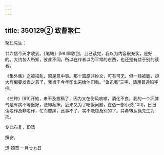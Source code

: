 ```yaml
---
---
---
```

title: 350129② 致曹聚仁
---




聚仁先生：

廿六信今天才收到。《笔端》[98]早收到，且已读完，我以为内容很充实，是好的。大约各人所知，彼此不同，所以在作者以为平常的东西，也还是有益于别的读者。

《集外集》之被捣乱，原是意中事。那十篇原非妙文，可有可无，但一经被删，却大有偏要发表之意了，我当于今年印出来给他们看。“鲁迅著”三字，请用普通铅字排。

《芒种》[99]开始，来不及投稿了，因为又在伤风咳嗽，消化不良。我的一个坏脾气是有病不等医好，便即起床，近来又为了吃饭问题，在选一部小说[100]，日日读名作及非名作，忙而苦痛，此事不了，实不能顾及别的了。并希转达徐先生为托。

专此布复，即请

撰安。

迅 顿首 一月廿九日